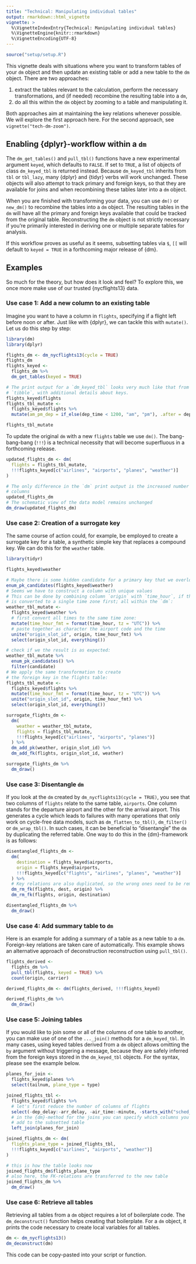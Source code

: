 ```yaml
---
title: "Technical: Manipulating individual tables"
output: rmarkdown::html_vignette
vignette: >
  %\VignetteIndexEntry{Technical: Manipulating individual tables}
  %\VignetteEngine{knitr::rmarkdown}
  %\VignetteEncoding{UTF-8}
---
```


``````r
source("setup/setup.R")
``````

This vignette deals with situations where you want to transform tables of your `dm` object and then update an existing table or add a new table to the `dm` object.
There are two approaches:

1. extract the tables relevant to the calculation, perform the necessary transformations, and (if needed) recombine the resulting table into a `dm`,
1. do all this within the `dm` object by zooming to a table and manipulating it.

Both approaches aim at maintaining the key relations whenever possible.
We will explore the first approach here. 
For the second approach, see `vignette("tech-dm-zoom")`.

## Enabling {dplyr}-workflow within a `dm`

The `dm_get_tables()` and `pull_tbl()` functions have a new experimental argument `keyed`, which defaults to `FALSE`.
If set to `TRUE`, a list of objects of class `dm_keyed_tbl` is returned instead.
Because `dm_keyed_tbl` inherits from `tbl` or `tbl_lazy`, many {dplyr} and {tidyr} verbs will work unchanged.
These objects will also attempt to track primary and foreign keys, so that they are available for joins and when recombining these tables later into a `dm` object.

When you are finished with transforming your data, you can use `dm()` or `new_dm()` to recombine the tables into a `dm` object.
The resulting tables in the `dm` will have all the primary and foreign keys available that could be tracked from the original table.
Reconstructing the `dm` object is not strictly necessary if you're primarily interested in deriving one or multiple separate tables for analysis.

If this workflow proves as useful as it seems, subsetting tables via `$`, `[[` will default to `keyed = TRUE` in a forthcoming major release of {dm}.


## Examples

So much for the theory, but how does it look and feel?
To explore this, we once more make use of our trusted {nycflights13} data.

### Use case 1: Add a new column to an existing table

Imagine you want to have a column in `flights`, specifying if a flight left before noon or after.
Just like with {dplyr}, we can tackle this with `mutate()`.
Let us do this step by step:

```r
library(dm)
library(dplyr)

flights_dm <- dm_nycflights13(cycle = TRUE)
flights_dm
flights_keyed <-
  flights_dm %>%
  dm_get_tables(keyed = TRUE)

# The print output for a `dm_keyed_tbl` looks very much like that from a normal
# `tibble`, with additional details about keys.
flights_keyed$flights
flights_tbl_mutate <-
  flights_keyed$flights %>%
  mutate(am_pm_dep = if_else(dep_time < 1200, "am", "pm"), .after = dep_time)

flights_tbl_mutate
```

To update the original `dm` with a new `flights` table we use `dm()`.
The bang-bang-bang (`!!!`) is a technical necessity that will become superfluous in a forthcoming release.

```r
updated_flights_dm <- dm(
  flights = flights_tbl_mutate,
  !!!flights_keyed[c("airlines", "airports", "planes", "weather")]
)

# The only difference in the `dm` print output is the increased number of
# columns
updated_flights_dm
# The schematic view of the data model remains unchanged
dm_draw(updated_flights_dm)
```

### Use case 2: Creation of a surrogate key

The same course of action could, for example, be employed to create a surrogate key for a table, a synthetic simple key that replaces a compound key.
We can do this for the `weather` table.

```r
library(tidyr)

flights_keyed$weather

# Maybe there is some hidden candidate for a primary key that we overlooked?
enum_pk_candidates(flights_keyed$weather)
# Seems we have to construct a column with unique values
# This can be done by combining column `origin` with `time_hour`, if the latter
# is converted to a single time zone first; all within the `dm`:
weather_tbl_mutate <-
  flights_keyed$weather %>%
  # first convert all times to the same time zone:
  mutate(time_hour_fmt = format(time_hour, tz = "UTC")) %>%
  # paste together as character the airport code and the time
  unite("origin_slot_id", origin, time_hour_fmt) %>%
  select(origin_slot_id, everything())

# check if we the result is as expected:
weather_tbl_mutate %>%
  enum_pk_candidates() %>%
  filter(candidate)
# We apply the same transformation to create
# the foreign key in the flights table:
flights_tbl_mutate <-
  flights_keyed$flights %>%
  mutate(time_hour_fmt = format(time_hour, tz = "UTC")) %>%
  unite("origin_slot_id", origin, time_hour_fmt) %>%
  select(origin_slot_id, everything())

surrogate_flights_dm <-
  dm(
    weather = weather_tbl_mutate,
    flights = flights_tbl_mutate,
    !!!flights_keyed[c("airlines", "airports", "planes")]
  ) %>%
  dm_add_pk(weather, origin_slot_id) %>%
  dm_add_fk(flights, origin_slot_id, weather)

surrogate_flights_dm %>%
  dm_draw()
```

### Use case 3: Disentangle `dm`

If you look at the `dm` created by `dm_nycflights13(cycle = TRUE)`, you see that two columns of `flights` relate to the same table, `airports`.
One column stands for the departure airport and the other for the arrival airport.
This generates a cycle which leads to failures with many operations that only work on cycle-free data models, such as `dm_flatten_to_tbl()`, `dm_filter()` or `dm_wrap_tbl()`.
In such cases, it can be beneficial to "disentangle" the `dm` by duplicating the referred table.
One way to do this in the {dm}-framework is as follows:

```r
disentangled_flights_dm <-
  dm(
    destination = flights_keyed$airports,
    origin = flights_keyed$airports,
    !!!flights_keyed[c("flights", "airlines", "planes", "weather")]
  ) %>%
  # Key relations are also duplicated, so the wrong ones need to be removed
  dm_rm_fk(flights, dest, origin) %>%
  dm_rm_fk(flights, origin, destination)

disentangled_flights_dm %>%
  dm_draw()
```


### Use case 4: Add summary table to `dm`

Here is an example for adding a summary of a table as a new table to a `dm`. Foreign-key relations are taken care of automatically.
This example shows an alternative approach of deconstruction reconstruction using `pull_tbl()`.

```r
flights_derived <-
  flights_dm %>%
  pull_tbl(flights, keyed = TRUE) %>%
  count(origin, carrier)

derived_flights_dm <- dm(flights_derived, !!!flights_keyed)

derived_flights_dm %>%
  dm_draw()
```

### Use case 5: Joining tables

If you would like to join some or all of the columns of one table to another, you can make use of one of the `..._join()` methods for a `dm_keyed_tbl`.
In many cases, using keyed tables derived from a `dm` object allows omitting the `by` argument without triggering a message, because they are safely inferred from the foreign keys stored in the `dm_keyed_tbl` objects.
For the syntax, please see the example below.

```r
planes_for_join <-
  flights_keyed$planes %>%
  select(tailnum, plane_type = type)

joined_flights_tbl <-
  flights_keyed$flights %>%
  # let's first reduce the number of columns of flights
  select(-dep_delay:-arr_delay, -air_time:-minute, -starts_with("sched_")) %>%
  # in the {dm}-method for the joins you can specify which columns you want to
  # add to the subsetted table
  left_join(planes_for_join)

joined_flights_dm <- dm(
  flights_plane_type = joined_flights_tbl,
  !!!flights_keyed[c("airlines", "airports", "weather")]
)

# this is how the table looks now
joined_flights_dm$flights_plane_type
# also here, the FK-relations are transferred to the new table
joined_flights_dm %>%
  dm_draw()
```

### Use case 6: Retrieve all tables

Retrieving all tables from a `dm` object requires a lot of boilerplate code.
The `dm_deconstruct()` function helps creating that boilerplate.
For a `dm` object, it prints the code necessary to create local variables for all tables.

```r
dm <- dm_nycflights13()
dm_deconstruct(dm)
```

This code can be copy-pasted into your script or function.

